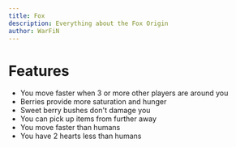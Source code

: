 ```yaml
---
title: Fox
description: Everything about the Fox Origin
author: WarFiN
---
```


# Features

- You move faster when 3 or more other players are around you
- Berries provide more saturation and hunger
- Sweet berry bushes don't damage you
- You can pick up items from further away
- You move faster than humans
- You have 2 hearts less than humans